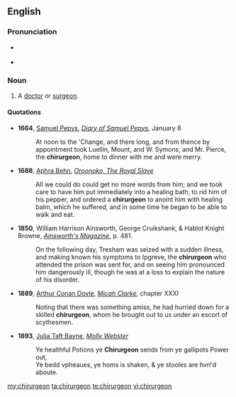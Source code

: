 ==English==

===Pronunciation===
* {{a|UK}} {{IPA|/kaɪ.ˈɹɜːdʒən/}}
* {{rhymes|ɜː(r)dʒən}}

===Noun===
{{en-noun}}
# {{archaic}} A [[doctor]] or [[surgeon]].

====Quotations====
*'''1664''', [[w:Samuel Pepys|Samuel Pepys]], ''[[s:Diary of Samuel Pepys|Diary of Samuel Pepys]]'', January 8
*:At noon to the 'Change, and there long, and from thence by appointment took Luellin, Mount, and W. Symons, and Mr. Pierce, the '''chirurgeon''', home to dinner with me and were merry.
*'''1688''', [[w:Aphra Behn|Aphra Behn]], ''[[s:Oroonoko|Oroonoko, The Royal Slave]]''
*:All we could do could get no more words from him; and we took care to have him put immediately into a healing bath, to rid him of his pepper, and ordered a '''chirurgeon''' to anoint him with healing balm, which he suffered, and in some time he began to be able to walk and eat.
*'''1850''', William Harrison Ainsworth, George Cruikshank, & Hablot Knight Browne, ''[http://books.google.com/books?id=hDoFAAAAQAAJ&pg=PA481&dq=chirurgeon Ainsworth's Magazine]'', p. 481.
*:On the following day, Tresham was seized with a sudden illness, and making known his symptoms to Ipgreve, the '''chirurgeon''' who attended the prison was sent for, and on seeing him pronounced him dangerously ill, though he was at a loss to explain the nature of his disorder.
*'''1889''', [[w:Arthur Conan Doyle|Arthur Conan Doyle]], ''[[s:Micah Clarke|Micah Clarke]]'', chapter XXXI
*:Noting that there was something amiss, he had hurried down for a skilled '''chirurgeon''', whom he brought out to us under an escort of scythesmen.
*'''1893''', [[w:Julia Taft Bayne|Julia Taft Bayne]], ''[[s:Molly Webster|Molly Webster]]''
*:Ye healthful Potions ye '''Chirurgeon''' sends from ye gallipots Power out,<br/>Ye bedd vpheaues, ye homs is shaken, & ye stooles are hvrl'd aboute.

[[my:chirurgeon]]
[[ta:chirurgeon]]
[[te:chirurgeon]]
[[vi:chirurgeon]]